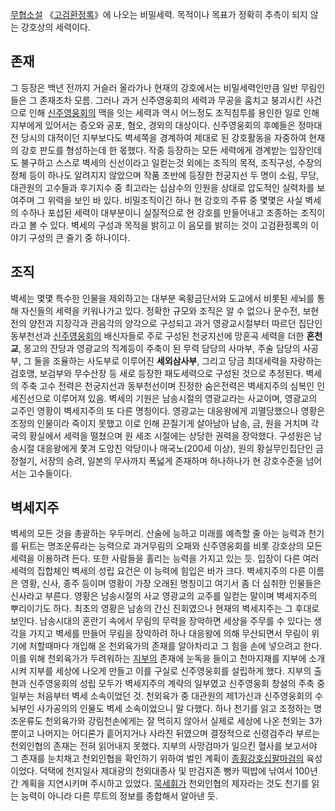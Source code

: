 {{{+1 僻世}}}

[[무협소설]] 《[[고검환정록]]》에 나오는 비밀세력. 목적이나 목표가 정확히 추측이 되지 않는 강호상의 세력이다.

== 존재 ==
그 등장은 백년 전까지 거슬러 올라가나 현재의 강호에서는 비밀세력인만큼 일반 무림인들은 그 존재조차 모름. 그러나 과거 신주영웅회의 세력과 무공을 훔치고 붕괴시킨 사건으로 인해 [[신주영웅회]]의 맥을 잇는 세력과 역시 어느정도 조직침투를 용인한 일로 인해 지부에게 있어서는 증오와 공포, 혐오, 경외의 대상이다. 신주영웅회의 후예들은 정마대전 당시의 대적이던 지부보다도 벽세쪽을 경계하여 제대로 된 강호활동을 자중하여 현재의 강호 판도를 형성하는데 한 몫했다.
작중 등장하는 모든 세력에게 경계받는 입장인데도 불구하고 스스로 벽세의 신선이라고 일컫는것 외에는 조직의 목적, 조직구성, 수장의 정체 등이 하나도 알려지지 않았으며 작품 초반에 등장한 천궁지선 두 명이 소림, 무당, 대관원의 고수들과 후기지수 중 최고라는 십삼수의 인원을 상대로 압도적인 실력차를 보여주며 그 위력을 보인 바 있다.
비밀조직이긴 하나 현 강호의 주류 중 몇몇은 사실 벽세의 수하나 포섭된 세력이 대부분이니 실질적으로 현 강호를 만들어내고 조종하는 조직이라고 볼 수 있다.
벽세의 구성과 목적을 밝히고 이 음모를 밝히는 것이 고검환정록의 이야기 구성의 큰 줄기 중 하나이다.

== 조직 ==
벽세는 몇몇 특수한 인물을 제외하고는 대부분 옥황금단서와 도교에서 비롯된 세뇌를 통해 자신들의 세력을 키워나가고 있다. 정확한 규모와 조직은 알 수 없으나 문수전, 보현전의 양전과 지장각과 관음각의 양각으로 구성되고 과거 영광교시절부터 따르던 집단인 동부천선과 [[신주영웅회]]의 배신자들로 주로 구성된 천궁지선에 망혼곡 세력을 더한 '''혼천교''', 몽고의 잔당과 영광교의 직계등이 주축이 된 무력 담당의 사마부, 주술 담당의 사공부, 그 둘을 조율하는 사도부로 이루어진 '''세외삼사부''', 그리고 당금 최대세력을 자랑하는 검호맹, 보검부와 무수산장 등 새로 등장한 패도세력으로 구성된 것으로 추정된다.
벽세의 주축 고수 전력은 천궁지선과 동부천선이며 진정한 숨은전력은 벽세지주의 심복인 인세진선으로 이루어져 있음.
벽세의 기원은 남송시절의 영광교라는 사교이며, 영광교의 교주인 영황이 벽세지주의 또 다른 명칭이다. 영광교는 대응왕에게 괴멸당했으나 영황은 조정의 인물이라 죽이지 못했고 이로 인해 끈질기게 살아남아 남송, 금, 원을 거치며 각국의 황실에서 세력을 떨쳤으며 원 세조 시절에는 상당한 권력을 장악했다. 
구성원은 남송시절 대응왕에게 쫓겨 도망친 악당이나 매국노(200세 이상), 원의 황실무인집단인 금정철기, 서장의 승려, 일본의 무사까지 폭넓게 존재하며 하나하나가 현 강호수준을 넘어서는 고수들이다.

== 벽세지주 ==
벽세의 모든 것을 총괄하는 우두머리. 산술에 능하고 미래를 예측할 줄 아는 능력과 천기를 뒤트는 명조운류라는 능력으로 과거무림의 오패와 신주영웅회를 비롯 강호상의 모든 세력을 이용하려 든다. 또한 사람들을 홀리는 능력을 가지고 있는 듯. 입장이 다른 여러 세력의 집합체인 벽세의 성립 요건은 이 능력에 힘입은 바가 크다.
벽세지주의 다른 이름은 영황, 신사, 종주 등이며 영황이 가장 오래된 명칭이고 여기서 좀 더 심취한 인물들은 신사라고 부른다. 영황은 남송시절의 사교 영광교의 교주를 일컫는 말이며 벽세지주의 뿌리이기도 하다.
최초의 영황은 남송의 간신 진회였으나 현재의 벽세지주는 그 후대로 보인다. 남송시대의 혼란기 속에서 무림의 무력을 장악하면 세상을 주무를 수 있다는 생각을 가지고 벽세를 만들어 무림을 장악하려 하나 대응왕에 의해 무산되면서 무림이 위기에 처할때마다 개입해 온 천외육가의 존재를 알아차리고 그 힘을 손에 넣으려고 한다. 이를 위해 천외육가가 두려워하는 [[지부]]의 존재에 눈독을 들이고 천마지재를 지부에 소개시켜 지부를 세상에 나오게 만들고 이를 구실로 신주영웅회를 설립하게 했다.
지부의 출현과 신주영웅회의 성립 모두가 벽세지주의 계략의 일부였고 신주영웅회 창설의 주축 중 일부는 처음부터 벽세 소속이었던 것. 천외육가 중 대관원의 제1가신과 신주영웅회의 수뇌부인 사가공의의 인물도 벽세 소속이었으니 말 다했다. 하나 천기를 읽고 조정하는 명조운류도 천외육가와 강림천손에게는 잘 먹히지 않아서 실제로 세상에 나온 천외는 3가뿐이고 나머지는 어디론가 흩어지거나 사라진 뒤였으며 결정적으로 신령검주라 부르는 천외인협의 존재는 전혀 읽어내지 못했다. 지부의 사망검마가 일으킨 혈사를 보고서야 그 존재를 눈치채고 천외인협을 확인하기 위하여 벌인 계획이 [[종횡강호십팔마검]]의 육성이었다.
덕택에 천지일사 제대광의 천외대종사 및 만검지존 뻥카 떡밥에 낚여서 100년간 계획을 지연시키며 주시하고 있었다. [[묵세휘]]가 천외인협의 제자라는 것도 천기를 읽는 능력이 아니라 다른 루트의 정보를 종합해서 알아낸 듯. 
